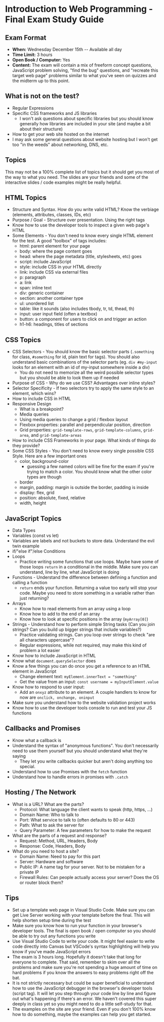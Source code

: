 
# Introduction to Web Programming - Final Exam Study Guide

## Exam Format

- **When:** Wednesday December 15th -- Available all day
- **Time Limit:** 3 hours
- **Open Book / Computer:** Yes
- **Content:** The exam will contain a mix of freeform concept questions, JavaScript problem solving, "find the bug" questions, and "recreate this target web page" problems similar to what you've seen on quizzes and the midterm up to this point.

## What is not on the test?

- Regular Expressions
- Specific CSS frameworks and JS libraries
    - I won't ask questions about specific libraries but you should know generally how libraries are included in your site (and maybe a bit about their structure)
- How to get your web site hosted on the internet
- I may ask some general questions about website hosting but I won't get too "in the weeds" about networking, DNS, etc.

## Topics

This may not be a 100% complete list of topics but it should get you most of the way to what you need. The slides are your friends and some of the interactive slides / code examples might be really helpful.

## HTML Topics

- Structure and Syntax. How do you write valid HTML? Know the verbiage (elements, attributes, classes, IDs, etc)
- Purpose / Goal - Structure over presentation. Using the right tags
- Know how to use the developer tools to inspect a given web page's HTML
- Some Elements - You don't need to know every single HTML element for the test. A good "toolbox" of tags includes:
    - html: parent element for your page
    - body: where the page content goes
    - head: where the page metadata (title, stylesheets, etc) goes
    - script: include JavaScript
    - style: include CSS in your HTML directly
    - link: include CSS via external files
    - p: paragraph
    - a: link
    - span: inline text
    - div: generic container
    - section: another container type
    - ul: unordered list
    - table: like it sounds (also includes tbody, tr, td, thead, th)
    - input: user input field (often a textbox)
    - button: a component for users to click on and trigger an action
    - h1-h6: headings, titles of sections

## CSS Topics

- CSS Selectors - You should know the basic selector parts (`.something` for class, `#something` for id, plain text for tags). You should also understand basic combinations of the selector parts (eg. `div #my-input` looks for an element with an id of my-input somewhere inside a div)
    - You do not need to memorize all the weird possible selector types but you should be able to look them up if needed
- Purpose of CSS - Why do we use CSS? Advantages over inline styles?
- Selector Specificity - If two selectors try to apply the same style to an element, which wins?
- How to include CSS in HTML
- Responsive Design
    - What is a breakpoint?
    - Media queries
    - Using media queries to change a grid / flexbox layout
    - Flexbox properties: parallel and perpendicular position, direction
    - Grid properties: `grid-template-rows`, `grid-template-columns`, `grid-area`, and `grid-template-areas`
- How to include CSS Frameworks in your page. What kinds of things do they provide?
- Some CSS Styles - You don't need to know every single possible CSS Style. Here are a few important ones
    - color, background-color
      - guessing a few named colors will be fine for the exam if you're trying to match a color. You should know what the other color types are though
    - border
    - margin, padding: margin is outside the border, padding is inside
    - display: flex, grid
    - position: absolute, fixed, relative
    - width, height

## JavaScript Topics

- Data Types
- Variables (const vs let)
- Variables are labels and not buckets to store data. Understand the evil twin example
- if/"else if"/else Conditions
- Loops
    - Practice writing some functions that use loops. Maybe have some of those loops `return` in a conditional in the middle. Make sure you can understand, line by line, what JavaScript is doing
- Functions - Understand the difference between defining a function and calling a function
    - `return` ends your function. Returning a value too early will stop your code. Maybe you need to store something in a variable rather than just returning?
- Arrays 
    - Know how to read elements from an array using a loop
    - Know how to add to the end of an array
    - Know how to look at specific positions in the array (`myArray[0]`)
- Strings - Understand how to perform simple String tasks (Can you join strings? Can you build up bigger strings that include variables?)
    - Practice validating strings. Can you loop over strings to check "are all characters uppercase"?
    - Regular expressions, while not required, may make this kind of problem a lot easier
- Know how to include JavaScript in HTML
- Know what `document.querySelector` does
- Know a few things you can do once you get a reference to an HTML element in JavaScript
    - Change element text: `myElement.innerText = "something"`
    - Get the value from an input: `const username = myInputElement.value`
- Know how to respond to user input:
    - Add an `onxyz` attribute to an element. A couple handlers to know for now are `onclick, onchange, oninput`
- Make sure you understand how to the website validation project works
- Know how to use the developer tools console to run and test your JS functions

## Callbacks and Promises

- Know what a callback is
- Understand the syntax of "anonymous functions". You don't necessarily need to use them yourself but you should understand what they're saying
    - They let you write callbacks quicker but aren't doing anything too special.
- Understand how to use Promises with the `fetch` function
- Understand how to handle errors in promises with `.catch`

## Hosting / The Network

- What is a URL? What are the parts?
    - Protocol: What language the client wants to speak (http, https, ...)
    - Domain Name: Who to talk to
    - Port: What service to talk to (often defaults to 80 or 443)
    - Path: What to ask the server for
    - Query Parameter: A few parameters for how to make the request
- What are the parts of a request and response?
    - Request: Method, URL, Headers, Body
    - Response: Code, Headers, Body
- What do you need to host a site?
    - Domain Name: Need to pay for this part
    - Server: Hardware and software
    - Public IP: A name tag for your server. Not to be mistaken for a private IP
    - Firewall Rules: Can people actually access your server? Does the OS or router block them?


## Tips

- Set up a template web page in Visual Studio Code. Make sure you can get Live Server working with your template before the final. This will help shorten setup time during the test
- Make sure you know how to run your function in your browser's developer tools. The final is open book / open computer so you should be able to try out any functions you write
- Use Visual Studio Code to write your code. It might feel easier to write code directly into Canvas but VSCode's syntax highlighting will help you know if you've made JavaScript errors
- The exam is 3 hours long. Hopefully it doesn't take that long for everyone to complete. That said, remember to skim over all the problems and make sure you're not spending a huge amount of time on hard problems if you know the answers to easy problems right off the bat.
- It is not strictly necessary but could be super beneficial to understand how to use the JavaScript debugger in the browser's developer tools (script tag). It will let you step through your code line by line and figure out what's happening if there's an error. We haven't covered this super deeply in class yet so you might need to do a little self-study for that.
- The examples on the site are your friend. Even if you don't 100% know how to do something, maybe the examples can help you get started.
